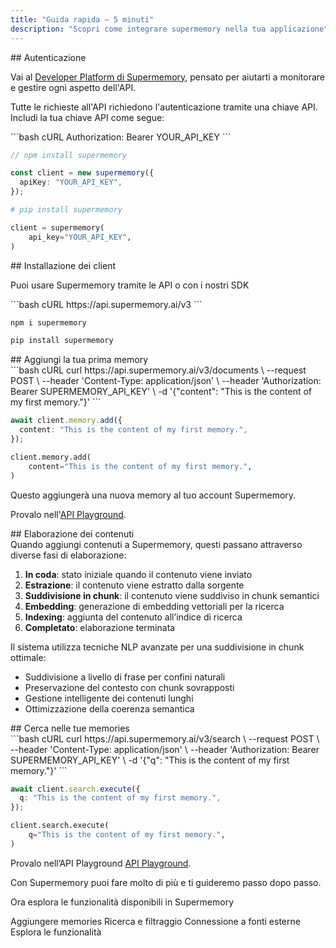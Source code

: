```yaml
---
title: "Guida rapida — 5 minuti"
description: "Scopri come integrare supermemory nella tua applicazione"
---
```


<div id="authentication">
  ## Autenticazione
</div>

Vai al [Developer Platform di Supermemory](https://console.supermemory.ai), pensato per aiutarti a monitorare e gestire ogni aspetto dell&#39;API.

Tutte le richieste all&#39;API richiedono l&#39;autenticazione tramite una chiave API. Includi la tua chiave API come segue:

<CodeGroup>
  ```bash cURL
  Authorization: Bearer YOUR_API_KEY
  ```

  ```typescript Typescript
  // npm install supermemory

  const client = new supermemory({
    apiKey: "YOUR_API_KEY",
  });
  ```

  ```python Python
  # pip install supermemory

  client = supermemory(
      api_key="YOUR_API_KEY",
  )
  ```
</CodeGroup>

<div id="installing-the-clients">
  ## Installazione dei client
</div>

Puoi usare Supermemory tramite le API o con i nostri SDK

<CodeGroup>
  ```bash cURL
  https://api.supermemory.ai/v3
  ```

  ```bash Typescript
  npm i supermemory
  ```

  ```bash Python
  pip install supermemory
  ```
</CodeGroup>

<div id="add-your-first-memory">
  ## Aggiungi la tua prima memory
</div>

<CodeGroup>
  ```bash cURL
  curl https://api.supermemory.ai/v3/documents \
    --request POST \
    --header 'Content-Type: application/json' \
    --header 'Authorization: Bearer SUPERMEMORY_API_KEY' \
    -d '{"content": "This is the content of my first memory."}'
  ```

  ```typescript Typescript
  await client.memory.add({
    content: "This is the content of my first memory.",
  });
  ```

  ```python Python
  client.memory.add(
      content="This is the content of my first memory.",
  )
  ```
</CodeGroup>

Questo aggiungerà una nuova memory al tuo account Supermemory.

Provalo nell&#39;[API Playground](/it/api-reference/manage-memories/add-memory).

<div id="content-processing">
  ## Elaborazione dei contenuti
</div>

<Accordion title="Fasi di elaborazione" icon="sparkles">
  Quando aggiungi contenuti a Supermemory, questi passano attraverso diverse fasi di elaborazione:

  1. **In coda**: stato iniziale quando il contenuto viene inviato
  2. **Estrazione**: il contenuto viene estratto dalla sorgente
  3. **Suddivisione in chunk**: il contenuto viene suddiviso in chunk semantici
  4. **Embedding**: generazione di embedding vettoriali per la ricerca
  5. **Indexing**: aggiunta del contenuto all’indice di ricerca
  6. **Completato**: elaborazione terminata
</Accordion>

<Accordion title="Suddivisione in chunk avanzata" icon="sparkles">
  Il sistema utilizza tecniche NLP avanzate per una suddivisione in chunk ottimale:

  * Suddivisione a livello di frase per confini naturali
  * Preservazione del contesto con chunk sovrapposti
  * Gestione intelligente dei contenuti lunghi
  * Ottimizzazione della coerenza semantica
</Accordion>

<div id="search-your-memories">
  ## Cerca nelle tue memories
</div>

<CodeGroup>
  ```bash cURL
  curl https://api.supermemory.ai/v3/search \
    --request POST \
    --header 'Content-Type: application/json' \
    --header 'Authorization: Bearer SUPERMEMORY_API_KEY' \
    -d '{"q": "This is the content of my first memory."}'
  ```

  ```typescript Typescript
  await client.search.execute({
    q: "This is the content of my first memory.",
  });
  ```

  ```python Python
  client.search.execute(
      q="This is the content of my first memory.",
  )
  ```
</CodeGroup>

Provalo nell’API Playground [API Playground](/it/api-reference/search-memories/search-memories).

Con Supermemory puoi fare molto di più e ti guideremo passo dopo passo.

Ora esplora le funzionalità disponibili in Supermemory

<CardGroup cols={2}>
  <Card title="Aggiungere memories" icon="plus" href="/it/memory-api/creation">
    Aggiungere memories
  </Card>

  <Card title="Ricerca e filtraggio" icon="search" href="/it/memory-api/searching">
    Ricerca e filtraggio
  </Card>

  <Card title="Connector e sincronizzazione" icon="plug" href="/it/memory-api/connectors">
    Connessione a fonti esterne
  </Card>

  <Card title="Funzionalità" icon="sparkles" href="/it/memory-api/features">
    Esplora le funzionalità
  </Card>
</CardGroup>